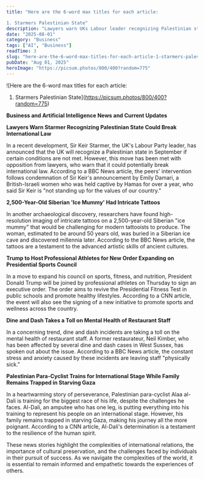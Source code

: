 ```yaml
---
title: "Here are the 6-word max titles for each article:

1. Starmers Palestinian State"
description: "Lawyers warn UKs Labour leader recognizing Palestinian state could break international law."
date: "2025-08-01"
category: "Business"
tags: ["AI", "Business"]
readTime: 3
slug: "here-are-the-6-word-max-titles-for-each-article-1-starmers-palestinian-state"
pubDate: "Aug 01, 2025"
heroImage: "https://picsum.photos/800/400?random=775"
---
```


![Here are the 6-word max titles for each article:

1. Starmers Palestinian State](https://picsum.photos/800/400?random=775)

**Business and Artificial Intelligence News and Current Updates**

**Lawyers Warn Starmer Recognizing Palestinian State Could Break International Law**

In a recent development, Sir Keir Starmer, the UK's Labour Party leader, has announced that the UK will recognize a Palestinian state in September if certain conditions are not met. However, this move has been met with opposition from lawyers, who warn that it could potentially break international law. According to a BBC News article, the peers' intervention follows condemnation of Sir Keir's announcement by Emily Damari, a British-Israeli women who was held captive by Hamas for over a year, who said Sir Keir is "not standing up for the values of our country."

**2,500-Year-Old Siberian 'Ice Mummy' Had Intricate Tattoos**

In another archaeological discovery, researchers have found high-resolution imaging of intricate tattoos on a 2,500-year-old Siberian "ice mummy" that would be challenging for modern tattooists to produce. The woman, estimated to be around 50 years old, was buried in a Siberian ice cave and discovered millennia later. According to the BBC News article, the tattoos are a testament to the advanced artistic skills of ancient cultures.

**Trump to Host Professional Athletes for New Order Expanding on Presidential Sports Council**

In a move to expand his council on sports, fitness, and nutrition, President Donald Trump will be joined by professional athletes on Thursday to sign an executive order. The order aims to revive the Presidential Fitness Test in public schools and promote healthy lifestyles. According to a CNN article, the event will also see the signing of a new initiative to promote sports and wellness across the country.

**Dine and Dash Takes a Toll on Mental Health of Restaurant Staff**

In a concerning trend, dine and dash incidents are taking a toll on the mental health of restaurant staff. A former restaurateur, Neil Kimber, who has been affected by several dine and dash cases in West Sussex, has spoken out about the issue. According to a BBC News article, the constant stress and anxiety caused by these incidents are leaving staff "physically sick."

**Palestinian Para-Cyclist Trains for International Stage While Family Remains Trapped in Starving Gaza**

In a heartwarming story of perseverance, Palestinian para-cyclist Alaa al-Dali is training for the biggest race of his life, despite the challenges he faces. Al-Dali, an amputee who has one leg, is putting everything into his training to represent his people on an international stage. However, his family remains trapped in starving Gaza, making his journey all the more poignant. According to a CNN article, Al-Dali's determination is a testament to the resilience of the human spirit.

These news stories highlight the complexities of international relations, the importance of cultural preservation, and the challenges faced by individuals in their pursuit of success. As we navigate the complexities of the world, it is essential to remain informed and empathetic towards the experiences of others.
